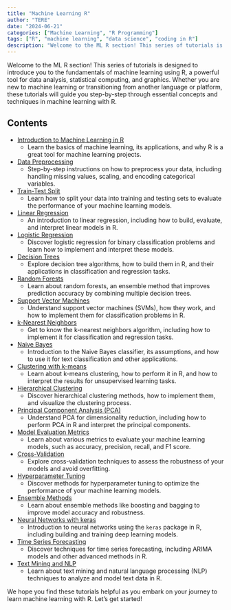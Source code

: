 ```yaml
---
title: "Machine Learning R"
author: "TERE"
date: "2024-06-21"
categories: ["Machine Learning", "R Programming"]
tags: ["R", "machine learning", "data science", "coding in R"]
description: "Welcome to the ML R section! This series of tutorials is designed to introduce you to the fundamentals of machine learning using R, a powerful tool for data analysis, statistical computing, and graphics. Whether you are new to machine learning or transitioning from another language or platform, these tutorials will guide you step-by-step through essential concepts and techniques in machine learning with R."
---
```


Welcome to the ML R section! This series of tutorials is designed to introduce you to the fundamentals of machine learning using R, a powerful tool for data analysis, statistical computing, and graphics. Whether you are new to machine learning or transitioning from another language or platform, these tutorials will guide you step-by-step through essential concepts and techniques in machine learning with R.

## Contents

-   [Introduction to Machine Learning in R](intro.qmd)
    -   Learn the basics of machine learning, its applications, and why R is a great tool for machine learning projects.
-   [Data Preprocessing](preprocessing.qmd)
    -   Step-by-step instructions on how to preprocess your data, including handling missing values, scaling, and encoding categorical variables.
-   [Train-Test Split](split.qmd)
    -   Learn how to split your data into training and testing sets to evaluate the performance of your machine learning models.
-   [Linear Regression](linear.qmd)
    -   An introduction to linear regression, including how to build, evaluate, and interpret linear models in R.
-   [Logistic Regression](logistic.qmd)
    -   Discover logistic regression for binary classification problems and learn how to implement and interpret these models.
-   [Decision Trees](trees.qmd)
    -   Explore decision tree algorithms, how to build them in R, and their applications in classification and regression tasks.
-   [Random Forests](forests.qmd)
    -   Learn about random forests, an ensemble method that improves prediction accuracy by combining multiple decision trees.
-   [Support Vector Machines](svm.qmd)
    -   Understand support vector machines (SVMs), how they work, and how to implement them for classification problems in R.
-   [k-Nearest Neighbors](knn.qmd)
    -   Get to know the k-nearest neighbors algorithm, including how to implement it for classification and regression tasks.
-   [Naive Bayes](bayes.qmd)
    -   Introduction to the Naive Bayes classifier, its assumptions, and how to use it for text classification and other applications.
-   [Clustering with k-means](kmeans.qmd)
    -   Learn about k-means clustering, how to perform it in R, and how to interpret the results for unsupervised learning tasks.
-   [Hierarchical Clustering](hierarchical.qmd)
    -   Discover hierarchical clustering methods, how to implement them, and visualize the clustering process.
-   [Principal Component Analysis (PCA)](pca.qmd)
    -   Understand PCA for dimensionality reduction, including how to perform PCA in R and interpret the principal components.
-   [Model Evaluation Metrics](metrics.qmd)
    -   Learn about various metrics to evaluate your machine learning models, such as accuracy, precision, recall, and F1 score.
-   [Cross-Validation](crossvalidation.qmd)
    -   Explore cross-validation techniques to assess the robustness of your models and avoid overfitting.
-   [Hyperparameter Tuning](tuning.qmd)
    -   Discover methods for hyperparameter tuning to optimize the performance of your machine learning models.
-   [Ensemble Methods](ensemble.qmd)
    -   Learn about ensemble methods like boosting and bagging to improve model accuracy and robustness.
-   [Neural Networks with keras](keras.qmd)
    -   Introduction to neural networks using the `keras` package in R, including building and training deep learning models.
-   [Time Series Forecasting](timeseries.qmd)
    -   Discover techniques for time series forecasting, including ARIMA models and other advanced methods in R.
-   [Text Mining and NLP](nlp.qmd)
    -   Learn about text mining and natural language processing (NLP) techniques to analyze and model text data in R.

We hope you find these tutorials helpful as you embark on your journey to learn machine learning with R. Let's get started!

